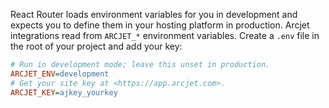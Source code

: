 React Router loads environment variables for you in development and expects
you to define them in your hosting platform in production.
Arcjet integrations read from `ARCJET_*` environment variables.
Create a `.env` file in the root of your project and add your key:

```ini title=".env"
# Run in development mode; leave this unset in production.
ARCJET_ENV=development
# Get your site key at <https://app.arcjet.com>.
ARCJET_KEY=ajkey_yourkey
```
